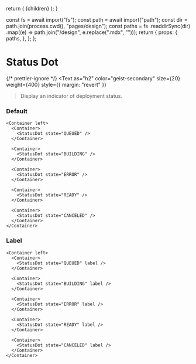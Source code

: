 
  return (
    <DesignLayout paths={paths}>
      <DesignLayoutInner>{children}</DesignLayoutInner>
    </DesignLayout>
  );
}

  const fs = await import("fs");
  const path = await import("path");
  const dir = path.join(process.cwd(), "pages/design");
  const paths = fs
    .readdirSync(dir)
    .map((e) => path.join("/design", e.replace(".mdx", "")));
  return {
    props: {
      paths,
    },
  };
};

# Status Dot

{/* prettier-ignore */}
<Text
  as="h2"
  color="geist-secondary"
  size={20}
  weight={400}
  style={{ margin: "revert" }}
>Display an indicator of deployment status.</Text>

<Spacer y={2} />

### Default

```
<Container left>
  <Container>
    <StatusDot state="QUEUED" />
  </Container>

  <Container>
    <StatusDot state="BUILDING" />
  </Container>

  <Container>
    <StatusDot state="ERROR" />
  </Container>

  <Container>
    <StatusDot state="READY" />
  </Container>

  <Container>
    <StatusDot state="CANCELED" />
  </Container>
</Container>
```

<Spacer y={2} />

### Label

```
<Container left>
  <Container>
    <StatusDot state="QUEUED" label />
  </Container>

  <Container>
    <StatusDot state="BUILDING" label />
  </Container>

  <Container>
    <StatusDot state="ERROR" label />
  </Container>

  <Container>
    <StatusDot state="READY" label />
  </Container>

  <Container>
    <StatusDot state="CANCELED" label />
  </Container>
</Container>
```

<Spacer y={2} />
